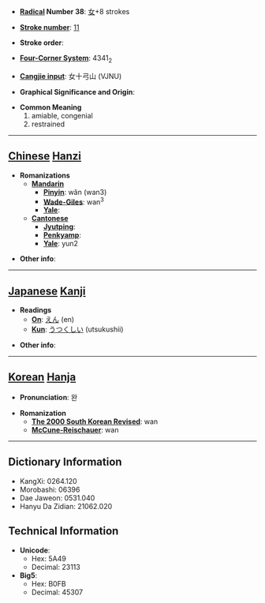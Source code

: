* '''[[Wiktionary:Chinese radical index| Radical]] Number 38''': [[Wiktionary:Chinese radical index 女|女]]+8 strokes

* '''[[Wiktionary:Chinese total strokes index|Stroke number]]''': [[Wiktionary:Chinese total strokes index 11|11]]

* '''Stroke order''': 

* '''[[Wiktionary:Chinese four corner index|Four-Corner System]]''': 4341<sub>2</sub>

* '''[[Wiktionary:Chinese Cangjie index|Cangjie input]]''': 女十弓山 (VJNU)

* '''Graphical Significance and Origin''': 

* '''Common Meaning'''
*#amiable, congenial
*# restrained


----

== [[Chinese]] [[Hanzi]] ==

* '''Romanizations'''
** '''[[Mandarin]]'''
*** '''[[Pinyin]]''': wǎn (wan3)
*** '''[[Wade-Giles]]''': wan<sup>3</sup>
*** '''[[Yale]]''': 
** '''[[Cantonese]]'''
*** '''[[Jyutping]]''':
*** '''[[Penkyamp]]''': 
*** '''[[Yale]]''': yun2

* '''Other info''': 

----

== [[Japanese]] [[Kanji]] ==

* '''Readings'''
** '''[[On]]''': [[えん]] (en)
** '''[[Kun]]''': [[うつくしい]] (utsukushii)

* '''Other info''':  

----

== [[Korean]] [[Hanja]] ==

* '''Pronunciation''': 완

* '''Romanization'''
** '''[[The 2000 South Korean Revised Romanization|The 2000 South Korean Revised]]''': wan
** '''[[McCune-Reischauer]]''': wan

----

== Dictionary Information ==

* KangXi: 0264.120
* Morobashi: 06396
* Dae Jaweon: 0531.040
* Hanyu Da Zidian: 21062.020

== Technical Information ==

* '''Unicode''':
** Hex: 5A49
** Decimal: 23113
* '''Big5''':
** Hex: B0FB
** Decimal: 45307